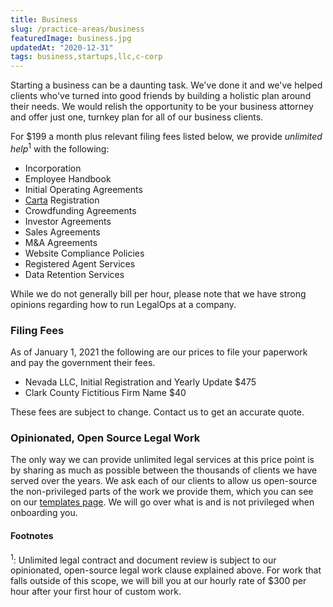 ```yaml
---
title: Business
slug: /practice-areas/business
featuredImage: business.jpg
updatedAt: "2020-12-31"
tags: business,startups,llc,c-corp
---
```


Starting a business can be a daunting task. We've done it and we've helped
clients who've turned into good friends by building a holistic plan around
their needs. We would relish the opportunity to be your business attorney and
offer just one, turnkey plan for all of our business clients.

For $199 a month plus relevant filing fees listed below, we provide
*unlimited help*<sup>1</sup> with the following:

* Incorporation
* Employee Handbook
* Initial Operating Agreements
* [Carta](https://www.carta.com) Registration
* Crowdfunding Agreements
* Investor Agreements
* Sales Agreements
* M&A Agreements
* Website Compliance Policies
* Registered Agent Services
* Data Retention Services

While we do not generally bill per hour, please note that we have strong
opinions regarding how to run LegalOps at a company.

### Filing Fees

As of January 1, 2021 the following are our prices to file your paperwork and
pay the government their fees.

* Nevada LLC, Initial Registration and Yearly Update $475
* Clark County Fictitious Firm Name $40

These fees are subject to change. Contact us to get an accurate quote.

### Opinionated, Open Source Legal Work

The only way we can provide unlimited legal services at this price point is by
sharing as much as possible between the thousands of clients we have served over
the years. We ask each of our clients to allow us open-source the
non-privileged parts of the work we provide them, which you can see on our
[templates page](/templates). We will go over what is and is not privileged when
onboarding you.

#### Footnotes

<sup>1</sup>: Unlimited legal contract and document review is subject to our
opinionated, open-source legal work clause explained above. For work that
falls outside of this scope, we will bill you at our hourly rate of $300 per
hour after your first hour of custom work.
